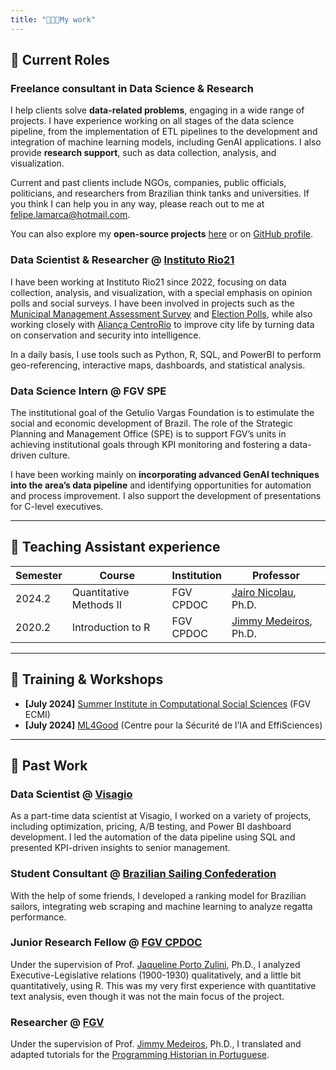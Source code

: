 ```yaml
---
title: "👨🏻‍💻My work"
---
```


## 📍 Current Roles

### Freelance consultant in Data Science & Research

I help clients solve **data-related problems**, engaging in a wide range of projects. I have experience working on all stages of the data science pipeline, from the implementation of ETL pipelines to the development and integration of machine learning models, including GenAI applications. I also provide **research support**, such as data collection, analysis, and visualization. 

Current and past clients include NGOs, companies, public officials, politicians, and researchers from Brazilian think tanks and universities. If you think I can help you in any way, please reach out to me at [felipe.lamarca@hotmail.com](mailto:felipe.lamarca@hotmail.com).

You can also explore my **open-source projects** [here](../projects/projects.qmd) or on [GitHub profile](https://github.com/felipelmc).

### Data Scientist & Researcher @ [Instituto Rio21](https://rio21.org/)

I have been working at Instituto Rio21 since 2022, focusing on data collection, analysis, and visualization, with a special emphasis on opinion polls and social surveys. I have been involved in projects such as the [Municipal Management Assessment Survey](https://drive.google.com/file/d/1nUVQnHgi2kvHHau5rcxC-5DzTkeuOk75/view?usp=sharing) and [Election Polls](https://drive.google.com/file/d/1Q1y1tIzLF4i6bh9W0K6SvRm_XvSt4ISr/view?usp=sharing), while also working closely with [Aliança CentroRio](https://alianca-cidade.org/) to improve city life by turning data on conservation and security into intelligence.

In a daily basis, I use tools such as Python, R, SQL, and PowerBI to perform geo-referencing, interactive maps, dashboards, and statistical analysis.

### Data Science Intern @ FGV SPE

The institutional goal of the Getulio Vargas Foundation is to estimulate the social and economic development of Brazil. The role of the Strategic Planning and Management Office (SPE) is to support FGV’s units in achieving institutional goals through KPI monitoring and fostering a data-driven culture. 

I have been working mainly on **incorporating advanced GenAI techniques into the area's data pipeline** and identifying opportunities for automation and process improvement. I also support the development of presentations for C-level executives.

---

## 🏫 Teaching Assistant experience

| Semester | Course                                      | Institution      | Professor                                    |
|----------|--------------------------------------------|------------------|----------------------------------------------|
| 2024.2   | Quantitative Methods II                    | FGV CPDOC        | [Jairo Nicolau](https://cpdoc.fgv.br/equipe/jaironicolau), Ph.D. |
| 2020.2   | Introduction to R                          | FGV CPDOC        | [Jimmy Medeiros](https://cpdoc.fgv.br/equipe/JimmyMedeiros), Ph.D. |

---

## 📜 Training & Workshops

- **[July 2024]** [Summer Institute in Computational Social Sciences](https://sicss.io/2024/fgv-ecmi-brazil/) (FGV ECMI)
- **[July 2024]** [ML4Good](https://www.ml4good.org/) (Centre pour la Sécurité de l'IA and EffiSciences)

---

## 👔 Past Work

### Data Scientist @ [Visagio](https://visagio.com/en/home/)

As a part-time data scientist at Visagio, I worked on a variety of projects, including optimization, pricing, A/B testing, and Power BI dashboard development. I led the automation of the data pipeline using SQL and presented KPI-driven insights to senior management.

### Student Consultant @ [Brazilian Sailing Confederation](https://www.cbvela.org.br/)
With the help of some friends, I developed a ranking model for Brazilian sailors, integrating web scraping and machine learning to analyze regatta performance. 

### Junior Research Fellow @ [FGV CPDOC](https://cpdoc.fgv.br/en)
Under the supervision of Prof. [Jaqueline Porto Zulini](https://cpdoc.fgv.br/equipe/jaquelinezulini), Ph.D., I analyzed Executive-Legislative relations (1900-1930) qualitatively, and a little bit quantitatively, using R. This was my very first experience with quantitative text analysis, even though it was not the main focus of the project.

### Researcher @ [FGV](https://portal.fgv.br/en)
Under the supervision of Prof. [Jimmy Medeiros](https://cpdoc.fgv.br/equipe/JimmyMedeiros), Ph.D., I translated and adapted tutorials for the [Programming Historian in Portuguese](https://programminghistorian.org/pt/).